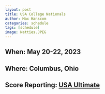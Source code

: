 ```yaml
---
layout: post
title: USA College Nationals
author: Max Hanscom
categories: schedule
tags: [schedule]
image: Natties.JPEG
---
```


## **When:** May 20-22, 2023

## **Where:** Columbus, Ohio

## **Score Reporting:** [USA Ultimate](https://collegechampionships.usaultimate.org/d3-men/)
